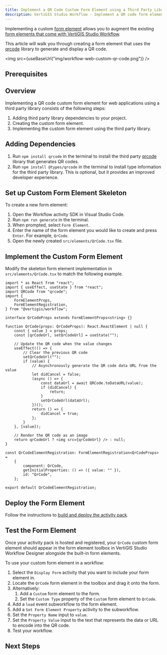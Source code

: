 ```yaml
---
title: Implement a QR Code Custom Form Element using a Third Party Library
description: VertiGIS Studio Workflow - Implement a QR code form element for web applications using a third party library
---
```


<!-- cspell:ignore qrcode -->


Implementing a custom [form element](key-concepts.mdx#form-elements) allows you to augment the existing [form elements that come with VertiGIS Studio Workflow](https://docs.vertigisstudio.com/workflow/latest/help/auto-complete.html).

This article will walk you through creating a form element that uses the [qrcode](https://github.com/soldair/node-qrcode) library to generate and display a QR code.

<img src={useBaseUrl("img/workflow-web-custom-qr-code.png")} />

## Prerequisites

<WebPrereqs />

## Overview

Implementing a QR code custom form element for web applications using a third party library consists of the following steps:

1. Adding third party library dependencies to your project.
1. Creating the custom form element.
1. Implementing the custom form element using the third party library.

## Adding Dependencies

1. Run `npm install qrcode` in the terminal to install the third party [qrcode](https://github.com/soldair/node-qrcode) library that generates QR codes.
1. Run `npm install @types/qrcode` in the terminal to install type information for the third party library. This is optional, but it provides an improved developer experience.

## Set up Custom Form Element Skeleton

To create a new form element:

1. Open the Workflow activity SDK in Visual Studio Code.
1. Run `npm run generate` in the terminal.
1. When prompted, select `Form Element`.
1. Enter the name of the form element you would like to create and press `Enter`. For example, `QrCode`.
1. Open the newly created `src/elements/QrCode.tsx` file.

## Implement the Custom Form Element

Modify the skeleton form element implementation in `src/elements/QrCode.tsx` to match the following example.

```tsx title="src/elements/QrCode.tsx"
import * as React from "react";
import { useEffect, useState } from "react";
import QRCode from "qrcode";
import {
    FormElementProps,
    FormElementRegistration,
} from "@vertigis/workflow";

interface QrCodeProps extends FormElementProps<string> {}

function QrCode(props: QrCodeProps): React.ReactElement | null {
    const { value } = props;
    const [qrCodeUrl, setQrCodeUrl] = useState("");

    // Update the QR code when the value changes
    useEffect(() => {
        // Clear the previous QR code
        setQrCodeUrl("");
        if (value) {
            // Asynchronously generate the QR code data URL from the value
            let didCancel = false;
            (async () => {
                const dataUrl = await QRCode.toDataURL(value);
                if (didCancel) {
                    return;
                }
                setQrCodeUrl(dataUrl);
            })();
            return () => {
                didCancel = true;
            };
        }
    }, [value]);

    // Render the QR code as an image
    return qrCodeUrl ? <img src={qrCodeUrl} /> : null;
}

const QrCodeElementRegistration: FormElementRegistration<QrCodeProps> =
    {
        component: QrCode,
        getInitialProperties: () => ({ value: "" }),
        id: "QrCode",
    };

export default QrCodeElementRegistration;
```

## Deploy the Form Element

Follow the instructions to [build and deploy the activity pack](sdk-web-overview.mdx#deployment).

## Test the Form Element

Once your activity pack is hosted and registered, your `QrCode` custom form element should appear in the form element toolbox in VertiGIS Studio Workflow Designer alongside the built-in form elements.

To use your custom form element in a workflow:

1. Select the `Display Form` activity that you want to include your form element in.
1. Locate the `QrCode` form element in the toolbox and drag it onto the form.
1. Alternatively:
    1. Add a `Custom` form element to the form.
    1. Set the `Custom Type` property of the `Custom` form element to `QrCode`.
1. Add a `load` event subworkflow to the form element.
1. Add a `Set Form Element Property` activity to the subworkflow.
1. Set the `Property Name` input to `value`.
1. Set the `Property Value` input to the text that represents the data or URL to encode into the QR code.
1. Test your workflow.

## Next Steps

<UseCaseContainer>
    <UseCaseCard
        title="Learn how to create a QR Code activity"
        description="Learn how to to use this same third party library to create an activity that creates QR codes"
        link={useBaseUrl(
            "docs/workflow/tutorial-web-qr-code-activity"
        )}
    />
</UseCaseContainer>
